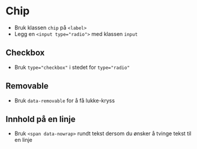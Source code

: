
<Meta of={stories} />

# Chip
- Bruk klassen `chip` på `<label>`
- Legg en `<input type="radio">` med klassen `input`
<Canvas of={stories.Radio} />

## Checkbox
- Bruk `type="checkbox"` i stedet for `type="radio"`
<Canvas of={stories.Checkbox} />

## Removable
- Bruk `data-removable` for å få lukke-kryss
<Canvas of={stories.Removable} />

## Innhold på en linje
- Bruk `<span data-nowrap>` rundt tekst dersom du ønsker å tvinge tekst til en linje
<Canvas of={stories.Nowrap} />

<CssVariables component="chip" />